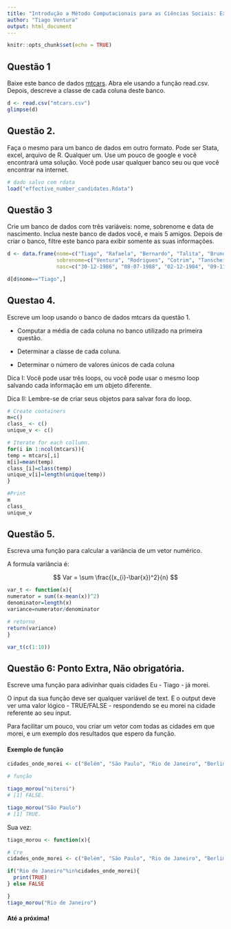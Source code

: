```yaml
---
title: "Introdução a Método Computacionais para as Ciências Sociais: Exercício 2"
author: "Tiago Ventura"
output: html_document
---
```


```r
knitr::opts_chunk$set(echo = TRUE)
```


## Questão 1

Baixe este banco de dados [mtcars](https://www.dropbox.com/s/zks9aom2ff085uw/mtcars.csv?dl=0). Abra ele usando a função read.csv. Depois, descreve a classe de cada coluna deste banco. 

```r
d <- read.csv("mtcars.csv")
glimpse(d)
```

## Questão 2.

Faça o mesmo para um banco de dados em outro formato. Pode ser Stata, excel, arquivo de R. Qualquer um. Use um pouco de google e você encontrará uma solução.  Você pode usar qualquer banco seu ou que você encontrar na internet. 

```r
# dado salvo com rdata
load("effective_number_candidates.Rdata")
```

## Questão 3

Crie um banco de dados com três variáveis: nome, sobrenome e data de nascimento. Inclua neste banco de dados você, e mais 5 amigos. Depois de criar o banco, filtre este banco para exibir somente as suas informações. 

```r
d <- data.frame(nome=c("Tiago", "Rafaela", "Bernardo", "Talita", "Bruno"), 
                sobrenome=c("Ventura", "Rodrigues", "Cotrim", "Tanscheit", "Moreno"), 
                nasc=c("30-12-1986", "08-07-1988", "02-12-1984", "09-11-2000", "20-10-1982"))

d[d$nome=="Tiago",]
```


## Questao 4.

Escreve um loop usando o banco de dados mtcars da questão 1. 

- Computar a média de cada coluna no banco utilizado na primeira questão.

- Determinar a classe de cada coluna. 

- Determinar o número de valores únicos de cada coluna

Dica I: Você pode usar três loops, ou você pode usar o mesmo loop salvando cada informação em um objeto diferente. 

Dica II: Lembre-se de criar seus objetos para salvar fora do loop.

```r

# Create containers
m=c()
class_ <- c()
unique_v <- c()

# Iterate for each collumn.
for(i in 1:ncol(mtcars)){
temp = mtcars[,i]  
m[i]=mean(temp)
class_[i]=class(temp)
unique_v[i]=length(unique(temp))
}

#Print
m
class_
unique_v

```


## Questão 5.

Escreva uma função para calcular a variância de um vetor numérico. 

A formula variância é:

$$
Var = \sum \frac{(x_{i}-\bar{x})^2}{n}
$$

```r

var_t <- function(x){
numerator = sum((x-mean(x))^2)
denominator=length(x)
variance=numerator/denominator

# retorno
return(variance)
}

var_t(c(1:10))
```

## Questão 6: Ponto Extra, Não obrigatória. 

Escreve uma função para adivinhar quais cidades Eu - Tiago - já morei. 


O input da sua função deve ser qualquer variável de text. E o output deve ver uma valor lógico - TRUE/FALSE - respondendo se eu morei na cidade referente ao seu input.

Para facilitar um pouco, vou criar um vetor com todas as cidades em que morei, e um exemplo dos resultados que espero da função. 


#### Exemplo de função
```r

cidades_onde_morei <- c("Belém", "São Paulo", "Rio de Janeiro", "Berlim", "Brasília", "Washington - DC")

# função

tiago_morou("niteroi")
# [1] FALSE. 

tiago_morou("São Paulo")
# [1] TRUE. 


```

Sua vez:

```r
tiago_morou <- function(x){

# Cre
cidades_onde_morei <- c("Belém", "São Paulo", "Rio de Janeiro", "Berlim", "Brasília", "Washington - DC")

if("Rio de Janeiro"%in%cidades_onde_morei){
  print(TRUE)
} else FALSE

}
tiago_morou("Rio de Janeiro")
```






#### Até a próxima!



